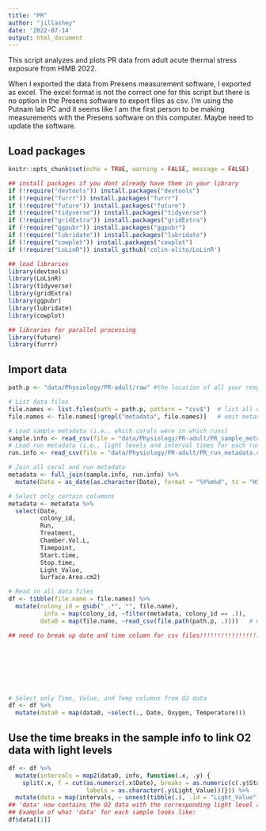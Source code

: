 ```yaml
---
title: "PR"
author: "jillashey"
date: '2022-07-14'
output: html_document
---
```


This script analyzes and plots PR data from adult acute thermal stress exposure from HIMB 2022.

When I exported the data from Presens measurement software, I exported as excel. The excel format is not the correct one for this script but there is no option in the Presens software to export files as csv. I'm using the Putnam lab PC and it seems like I am the first person to be making measurements with the Presens software on this computer. Maybe need to update the software.


## Load packages
```r
knitr::opts_chunk$set(echo = TRUE, warning = FALSE, message = FALSE)

## install packages if you dont already have them in your library
if (!require("devtools")) install.packages("devtools")
if (!require("furrr")) install.packages("furrr")
if (!require("future")) install.packages("future")
if (!require("tidyverse")) install.packages("tidyverse")
if (!require("gridExtra")) install.packages("gridExtra")
if (!require("ggpubr")) install.packages("ggpubr")
if (!require("lubridate")) install.packages("lubridate")
if (!require("cowplot")) install.packages("cowplot")
if (!require("LoLinR")) install_github('colin-olito/LoLinR') 

## load libraries
library(devtools)
library(LoLinR)
library(tidyverse)
library(gridExtra)
library(ggpubr)
library(lubridate)
library(cowplot)

## libraries for parallel processing
library(future)
library(furrr)
```

## Import data
```r
path.p <- "data/Physiology/PR-adult/raw" #the location of all your respirometry files 

# List data files
file.names <- list.files(path = path.p, pattern = "csv$")  # list all csv file names in the folder
file.names <- file.names[!grepl("metadata", file.names)]   # omit metadata from files to be read in as data

# Load sample metadata (i.e., which corals were in which runs)
sample.info <- read_csv(file = "data/Physiology/PR-adult/PR_sample_metadata.csv")
# Load run metadata (i.e., light levels and interval times for each run)
run.info <- read_csv(file = "data/Physiology/PR-adult/PR_run_metadata.csv")

# Join all coral and run metadata
metadata <- full_join(sample.info, run.info) %>%
  mutate(Date = as_date(as.character(Date), format = "%Y%m%d", tz = "HST"))

# Select only certain columnns
metadata <- metadata %>%
  select(Date, 
         colony_id, 
         Run, 
         Treatment, 
         Chamber.Vol.L, 
         Timepoint,
         Start.time, 
         Stop.time, 
         Light_Value,
         Surface.Area.cm2)

# Read in all data files
df <- tibble(file.name = file.names) %>%
  mutate(colony_id = gsub("_.*", "", file.name),                              # Get colony_id from filename
          info = map(colony_id, ~filter(metadata, colony_id == .)),           # Get associated sample info
         data0 = map(file.name, ~read_csv(file.path(path.p, .))))   # Get associated O2 data

## need to break up date and time column for csv files!!!!!!!!!!!!!!!!!!








# Select only Time, Value, and Temp columns from O2 data
df <- df %>%
  mutate(data0 = map(data0, ~select(., Date, Oxygen, Temperature)))   
```

## Use the time breaks in the sample info to link O2 data with light levels
```r
df <- df %>%
  mutate(intervals = map2(data0, info, function(.x, .y) {
    split(.x, f = cut(as.numeric(.x$Date), breaks = as.numeric(c(.y$Start.time, last(.y$Stop.time))),
                      labels = as.character(.y$Light_Value)))})) %>%
  mutate(data = map(intervals, ~ unnest(tibble(.), .id = "Light_Value")))
## 'data' now contains the O2 data with the corresponding light level as another column
## Example of what 'data' for each sample looks like:
df$data[[1]]
```



